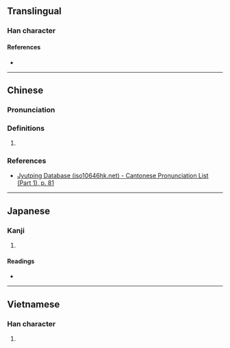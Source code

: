 {{character info}}
==Translingual==

===Han character===
{{Han char|rn=30|rad=口|as=09|sn=12|four=64056|canj=RDMQ|ids=⿰口韋}}

====References====
* {{Han ref|kx=0199.190|dkj=03967|dj=0421.090|hdz=10663.030|uh=55A1|ud=21921|bh=D87A|bd=55418}}

----

==Chinese==
{{zh-forms}}

===Pronunciation===
{{zh-pron
|m=wěi
|c=wai4
|mc=y
|oc=y
|cat=
}}

===Definitions===
{{zh-hanzi}}

# {{rfdef|zh|sort=口09}}

===References===
* [http://www.iso10646hk.net/jp/document/download.jsp Jyutping Database (iso10646hk.net) - Cantonese Pronunciation List (Part 1), p. 81]

----

==Japanese==

===Kanji===
{{ja-kanji|grade=|rs=口09}}

# {{rfdef|ja|sort=口09}}

====Readings====
* {{ja-readings|on=[[い]] (i)|kun=}}

----

==Vietnamese==

===Han character===
{{vi-readings|reading=vầy|rs=口09}}

# {{rfdef|vi|sort=口09}}